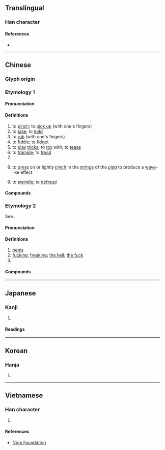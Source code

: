 {{also|拈|捻}}
{{character info/new}}
==Translingual==

===Han character===
{{Han char|rn=64|rad=手|as=12|sn=15|four=53033|canj=QBKF|ids=⿰扌然}}

====References====
* {{Han ref|kx=0454.230|dkj=12713|dj=0804.030|hdz=31961.050|uh=649A|ud=25754|bh=BCBF|bd=48319}}

----

==Chinese==

===Glyph origin===
{{Han etym}}

===Etymology 1===
{{zh-forms|alt=捻}}

====Pronunciation====
{{zh-pron
|m=niǎn
|c=nan2,nin2,nin5
|mn=lián
|mc=y
|oc=y
|cat=v
}}

====Definitions====
{{zh-hanzi}}

# to [[pinch]]; to [[pick up]] (with one's fingers)
# to [[take]]; to [[hold]]
# to [[rub]] (with one's fingers)
# to [[fiddle]]; to [[fidget]]
# to [[play]] [[tricks]]; to [[toy]] with; to [[tease]]
# to [[trample]]; to [[tread]]
# {{zh-alt-form|攆|to [[expel]]; to [[drive out]]}}
# {{lb|zh|music}} to [[press]] on or lightly [[pinch]] in the [[string]]s of the ''[[pipa]]'' to produce a [[wave]]-like effect
# {{lb|zh|Min Nan}} to [[swindle]]; to [[defraud]]

====Compounds====
{{zh-der|撚手|加撚|吃醋撚酸|撚錢|撚酸|撚指|撚靶兒|撚分子|輕攏慢撚|紙撚兒}}

===Etymology 2===
{{zh-forms|alt=𡳞,𨶙}}
See {{zh-l|*𡳞}}.

====Pronunciation====
{{zh-pron
|c=lan2
|cat=n,part
}}

====Definitions====
{{zh-hanzi}} {{tlb|zh|Cantonese|vulgar}}

# [[penis]] {{zh-mw|c:條|c:轆}}
# [[fucking]]; [[freaking]]; [[the hell]]; [[the fuck]]
# {{n-g|Negates the meaning of the sentence.}}

====Compounds====
{{zh-der|含撚|關……撚事}}

----

==Japanese==

===Kanji===
{{ja-kanji|grade=|rs=手12}}

# {{defn|lang=ja|sort=手12}}

====Readings====
{{ja-readings
|on=ねん
|kun=ひね-る, よ-る, よ-り
}}

----

==Korean==

===Hanja===
{{ko-hanja/new|비틀다|비틀|년||연}}

# {{defn|lang=ko|sort=手12}}

----

==Vietnamese==

===Han character===
{{vi-readings|rs=手12|hanviet=niệm}}

# {{defn|lang=vi|sort=手12}}

====References====
* [http://nomfoundation.org/common/nom_details.php?codepoint=649a Nom Foundation]
